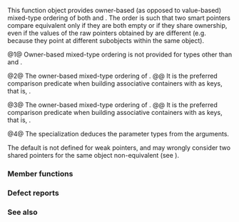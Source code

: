 {{cpp/title|owner_less}}
{{cpp/memory/navbar}}
{{dcl begin}}
{{dcl header|memory}}
{{dcl rev begin|num=1}}
{{dcl|since=c++11|until=c++17|
template&lt; class T &gt;
struct owner_less; /* undefined */
}}
{{dcl|since=c++17|1=
template&lt; class T = void &gt;
struct owner_less; /* undefined */
}}
{{dcl rev end}}
{{dcl|since=c++11|num=2|
template&lt; class T &gt;
struct owner_less&lt;std::shared_ptr&lt;T&gt;&gt;;
}}
{{dcl|since=c++11|num=3|
template&lt; class T &gt;
struct owner_less&lt;std::weak_ptr&lt;T&gt;&gt;;
}}
{{dcl|since=c++17|num=4|
template&lt;&gt;
struct owner_less&lt;void&gt;;
}}
{{dcl end}}

This function object provides owner-based (as opposed to value-based) mixed-type ordering of both {{lc|std::weak_ptr}} and {{lc|std::shared_ptr}}. The order is such that two smart pointers compare equivalent only if they are both empty or if they share ownership, even if the values of the raw pointers obtained by {{tt|get()}} are different (e.g. because they point at different subobjects within the same object).

@1@ Owner-based mixed-type ordering is not provided for types other than {{lc|std::shared_ptr}} and {{lc|std::weak_ptr}}.

@2@ The owner-based mixed-type ordering of {{lc|std::shared_ptr}}.
@@ It is the preferred comparison predicate when building associative containers with {{lc|std::shared_ptr}} as keys, that is, {{c/core|std::map&lt;std::shared_ptr&lt;T&gt;, U, std::owner_less&lt;std::shared_ptr&lt;T&gt;&gt;&gt;}}.

@3@ The owner-based mixed-type ordering of {{lc|std::weak_ptr}}.
@@ It is the preferred comparison predicate when building associative containers with {{lc|std::weak_ptr}} as keys, that is, {{c/core|std::map&lt;std::weak_ptr&lt;T&gt;, U, std::owner_less&lt;std::weak_ptr&lt;T&gt;&gt;&gt;}}.

@4@ The {{c/core|void}} specialization deduces the parameter types from the arguments.

The default {{c/core|operator&lt;}} is not defined for weak pointers, and may wrongly consider two shared pointers for the same object non-equivalent (see {{l2tt std|cpp/memory/shared_ptr/owner_before}}).

{{rrev|since=c++17|
===Specializations===
The standard library provides a specialization of {{tt|std::owner_less}} when {{tt|T}} is not specified. In this case, the parameter types are deduced from the arguments (each of which must still be either a {{lc|std::shared_ptr}} or a {{lc|std::weak_ptr}}).
{{dsc begin}}
{{dsc inc|cpp/memory/dsc owner_less_void}}
{{dsc end}}
}}


{{rrev|until=c++20|
===Nested types===
{{dsc begin}}
{{dsc hitem|Nested type|Definition}}
{{dsc|{{tt|result_type}} {{mark deprecated c++17}}|{{v|2,3}} {{c/core|bool}}}}
{{dsc|{{tt|first_argument_type}} {{mark deprecated c++17}}|{{v|2}} {{c/core|std::shared_ptr&lt;T&gt;}}&lt;br&gt;{{v|3}} {{c/core|std::weak_ptr&lt;T&gt;}}}}
{{dsc|{{tt|second_argument_type}} {{mark deprecated c++17}}|{{v|2}} {{c/core|std::shared_ptr&lt;T&gt;}}&lt;br&gt;{{v|3}} {{c/core|std::weak_ptr&lt;T&gt;}}}}
{{dsc end}}
}}

===Member functions===
{{dsc begin}}
{{dsc fun|cpp/memory/owner_less|title=operator()|inlinemem=true|compares its arguments using owner-based semantics}}
{{dsc end}}

{{member|{{small|std::owner_less::}}operator()|
{{dcl begin}}
{{dcl h|member only of specialization {{v|2}}}}
{{dcl|since=c++11|
bool operator()( const std::shared_ptr&lt;T&gt;&amp; lhs, 
                 const std::shared_ptr&lt;T&gt;&amp; rhs ) const noexcept;
}}
{{dcl h|member only of specialization {{v|3}}}}
{{dcl|since=c++11|
bool operator()( const std::weak_ptr&lt;T&gt;&amp; lhs, 
                 const std::weak_ptr&lt;T&gt;&amp; rhs ) const noexcept;
}}
{{dcl h|member of both template specializations}}
{{dcl|since=c++11|
bool operator()( const std::shared_ptr&lt;T&gt;&amp; lhs, 
                 const std::weak_ptr&lt;T&gt;&amp; rhs ) const noexcept;
}}
{{dcl|since=c++11|
bool operator()( const std::weak_ptr&lt;T&gt;&amp; lhs, 
                 const std::shared_ptr&lt;T&gt;&amp; rhs ) const noexcept;
}}
{{dcl end}}

Compares {{c|lhs}} and {{c|rhs}} using owner-based semantics. Effectively calls {{c|lhs.owner_before(rhs)}}.

The ordering is strict weak ordering relation.

{{c|lhs}} and {{c|rhs}} are equivalent only if they are both empty or share ownership.

===Parameters===
{{par begin}}
{{par|lhs, rhs|shared-ownership pointers to compare}}
{{par end}}

===Return value===
{{c|true}} if {{c|lhs}} is ''less than'' {{c|rhs}} as determined by the owner-based ordering, {{c|false}} otherwise.
}}

===Defect reports===
{{dr list begin}}
{{dr list item|wg=lwg|dr=2873|std=C++11|before={{c/core|operator()}} was not required to be noexcept|after=required to be noexcept}}
{{dr list end}}

===See also===
{{dsc begin}}
{{dsc inc|cpp/memory/shared_ptr/dsc owner_before}}
{{dsc inc|cpp/memory/weak_ptr/dsc owner_before}}
{{dsc end}}

{{langlinks|de|es|fr|it|ja|pt|ru|zh}}